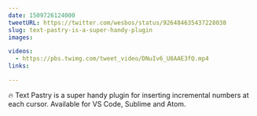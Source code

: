 ```yaml
---
date: 1509726124000
tweetURL: https://twitter.com/wesbos/status/926484635437228038
slug: text-pastry-is-a-super-handy-plugin
images:

videos:
  - https://pbs.twimg.com/tweet_video/DNuIv6_U8AAE3fQ.mp4
links:

---
```

🔥 Text Pastry is a super handy plugin for inserting incremental numbers at each cursor. Available for VS Code, Sublime and Atom.
